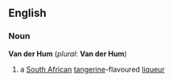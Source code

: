 ==English==

===Noun===
'''Van der Hum''' (''plural'': '''Van der Hum''')
# a [[South Africa|South African]] [[tangerine]]-flavoured [[liqueur]]